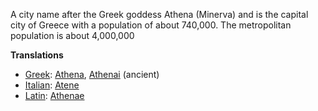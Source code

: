 A city name after the Greek goddess Athena (Minerva) and is the capital city of Greece with a population of about 740,000.  The metropolitan population is about 4,000,000

'''Translations'''

*[[Greek]]: [[Athena]], [[Athenai]] (ancient)
*[[Italian]]: [[Atene]]
*[[Latin]]: [[Athenae]]